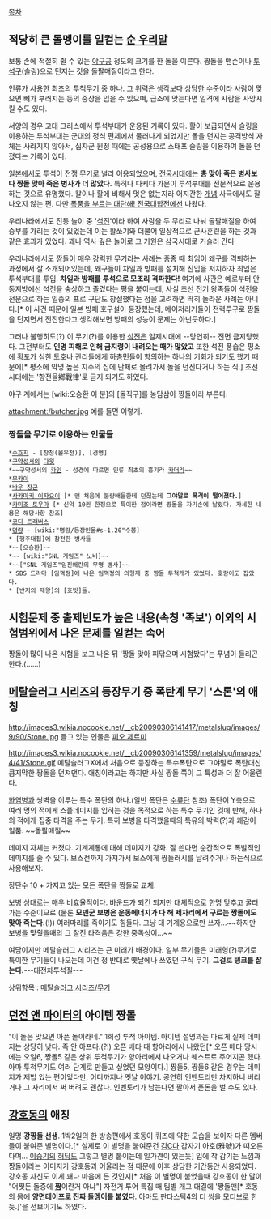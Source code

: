 [[목차]]

== 적당히 큰 돌멩이를 일컫는 [[순 우리말]] ==
보통 손에 적절히 쥘 수 있는 [[야구공]] 정도의 크기를 한 돌을 이른다. 짱돌을 맨손이나 [[투석구]](슬링)으로 던지는 것을 돌팔매질이라고 한다.

인류가 사용한 최초의 투척무기 중 하나. 그 위력은 생각보다 상당한 수준이라 사람이 맞으면 뼈가 부러지는 등의 중상을 입을 수 있으며, 급소에 맞는다면 일격에 사람을 사망시킬 수도 있다.

서양의 경우 고대 그리스에서 투석부대가 운용된 기록이 있다. 활이 보급되면서 슬링을 이용하는 투석부대는 군대의 정식 편제에서 물러나게 되었지만 돌을 던지는 공격방식 자체는 사라지지 않아서, 십자군 원정 때에는 공성용으로 스태프 슬링을 이용하여 돌을 던졌다는 기록이 있다.

[[일본]]에서도 투석이 전쟁 무기로 널리 이용되었으며, [[전국시대]]에는 '''총 맞아 죽은 병사보다 짱돌 맞아 죽은 병사가 더 많았다.''' 특히나 다케다 가문이 투석부대를 전문적으로 운용하는 것으로 유명했다. 칼이나 활에 비해서 멋은 없는지라 어지간한 [[개념]] 사극에서도 잘 나오지 않는 편. 다만 [[폭풍을 부르는 대단해! 전국대합전]]에선 나왔다.

우리나라에서도 전통 놀이 중 '[[석전]]'이라 하여 사람을 두 무리로 나눠 돌팔매질을 하여 승부를 가리는 것이 있었는데 이는 활쏘기와 더불어 일상적으로 군사훈련을 하는 것과 같은 효과가 있었다. 꽤나 역사 깊은 놀이로 그 기원은 삼국시대로 거슬러 간다

우리나라에서도 짱돌이 매우 강력한 무기라는 사례는 중종 때 최임이 왜구를 격퇴하는 과정에서 잘 소개되어있는데, 왜구들이 차일과 방패를 설치해 진입을 저지하자 최임은 투석부대를 투입. '''차일과 방패를 투석으로 모조리 격파한다!'''  여기에 사관은 예로부터 안동지방에선 석전을 숭상하고 즐겼다는 평을 붙이는데, 사실 조선 전기 왕족들이 석전을 전문으로 하는 일종의 프로 구단도 창설했다는 점을 고려하면 딱히 놀라운 사례는 아니다.[* 이 사건 때문에 일본 방패 호구설이 등장했는데, 메이저리거들이 전력투구로 짱돌을 던지면서 전진한다고 생각해보면 방패의 성능이 문제는 아닌듯하다.]

그러나 불행히도(?) 이 무기(?)를 이용한 [[석전]]은 일제시대에 --당연히-- 전면 금지당했다. 그전부터도 '''인명 피해로 인해 금지령이 내려오는 때가 많았고''' 또한 석전 풍습은 평소에 횡포가 심한 토호나 관리들에게 하층민들이 항의하는 하나의 기회가 되기도 했기 때문에[* 평소에 악명 높은 지주의 집에 단체로 몰려가서 돌을 던진다거나 하는 식.] 조선 시대에는 '향전율鄕戰律'로 금지 되기도 하였다.

야구 계에서는 [wiki:오승환 이 분]의 [돌직구]를 농담삼아 짱돌이라 부른다.

attachment:/butcher.jpg
예를 들면 이렇게.
=== 짱돌을 무기로 이용하는 인물들 ===
 *[[수호지]] - [장청(몰우전)], [경영]
 *[[구약성서]]의 [[다윗]]
 *~~구약성서의 [[카인]] - 성경에 따르면 인류 최초의 흉기라 [[카더라]]~~
 *[[무카이]]
 *[[바우 장군]]
 *[[사카마키 이자요이]] [* 맨 처음에 불량배들한테 던졌는데 '''그야말로 폭격이 떨어졌다.''']
 *[[카미조 토우마]] [* 신약 10권 한정으로 특이한 점이라면 짱돌을 자기손에 날렸다. 자세한 내용은 해당사항 참조]
 *[[코디 트래버스]]
 *[[명량]] - [wiki:"명량/등장인물#s-1.20"수봉]
 * [행주대첩]에 참전한 병사들
 *~~[오승환]~~
 *~~ [wiki:"SNL 게임즈" 노비]~~ 
 *~~["SNL 게임즈"임진왜란의 무명 병사]~~
 * SBS 드라마 [임꺽정]에 나온 임꺽정의 의형제 중 짱돌 투척캐가 있었다. 호랑이도 잡았다.
 * [반지의 제왕]의 [호빗]들.
== 시험문제 중 출제빈도가 높은 내용(속칭 '족보') 이외의 시험범위에서 나온 문제를 일컫는 속어 ==
짱돌이 많이 나온 시험을 보고 나온 뒤 '짱돌 맞아 피닦으며 시험봤다'는 푸념이 들리곤 한다.(......)

== [[메탈슬러그 시리즈]]의 등장무기 중 폭탄계 무기 '스톤'의 애칭 ==
http://images3.wikia.nocookie.net/__cb20090306141417/metalslug/images/9/90/Stone.jpg
들고 있는 인물은 [[피오 제르미]]

http://images3.wikia.nocookie.net/__cb20090306141359/metalslug/images/4/41/Stone.gif
메탈슬러그X에서 처음으로 등장하는 특수폭탄으로 그야말로 폭탄대신 큼지막한 짱돌을 던져댄다. 애칭이라고는 하지만 사실 짱돌 쪽이 그 특성과 더 잘 어울린다.

[[화염병]]과 쌍벽을 이루는 특수 폭탄의 하나.(일반 폭탄은 [[수류탄]] 참조)
폭탄이 Y축으로 여러 명의 적에게 스플데미지를 입히는 것을 목적으로 하는 특수 무기인 것에 반해, 하나의 적에게 집중 타격을 주는 무기. 특히 보병을 타격했을때의 특유의 박력(?)과 쾌감이 일품. ~~돌팔매질~~ 

데미지 자체는 커졌다. 기계계통에 대해 데미지가 강화. 잘 쓴다면 순간적으로 폭발적인 데미지를 줄 수 있다. 보스전까지 가져가서 보스에게 짱돌러시를 날려주거나 하는식으로 사용해보자.

장탄수 10 + 가지고 있는 모든 폭탄을 짱돌로 교체.

보병 상대로는 매우 비효율적이다. 바운드가 되긴 되지만 대체적으로 한명 맞추고 굴러가는 수준이므로 (물론 '''모덴군 보병은 운동에너지가 다 해 제자리에서 구르는 짱돌에도 맞아 죽는다.'''(!)) 여러마리를 죽이기도 힘들다. 그냥 대 기계용으로만 쓰자...~~하지만 보병을 맞췄을때의 그 찰진 타격음은 강한 중독성이...~~

여담이지만 메탈슬러그 시리즈는 근 미래가 배경이다. 일부 무기들은 미래형(?)무기로 특이한 무기들이 나오는데 이건 정 반대로 옛날에나 쓰였던 구식 무기. '''그걸로 탱크를 잡는다.'''---대전차투석질---

상위항목 : [[메탈슬러그 시리즈/무기]]
== [[던전 앤 파이터]]의 아이템 짱돌 ==
"이 돌은 맞으면 아픈 돌이라네."
1회성 투척 아이템. 아이템 설명과는 다르게 실제 데미지는 상당히 낮다. 즉 안 아프다.(?!)
오픈 베타 때 항아리에서 나왔던[* 오픈 베타 당시에는 오일6, 짱돌5 같은 상위 투척무기가 항아리에서 나오거나 퀘스트로 주어지곤 했다. 아마 투척무기도 여러 단계로 만들고 싶었던 모양이다.] 짱돌5, 짱돌6 같은 경우는 데미지가 제법 있는 편이었다만, 어디까지나 옛날 이야기. 공연히 인벤토리만 차지하니 버리거나 그 자리에서 써 버려도 괜찮다. 인벤토리가 남는다면 팔아서 푼돈을 벌 수도 있다.

== [[강호동]]의 애칭 ==
일명 '''강짱돌 선생'''. 1박2일의 한 방송편에서 호동이 퀴즈에 약한 모습을 보이자 다른 멤버들이 붙여준 별명이다.[* 실제로 이 별명을 붙여준건 [[김C]]다 갑자기 아호(雅號)가 떠오른다며... [[이승기]]의 [[허당]]도 그렇고 별명 붙이는데 일가견이 있는듯] 입에 착 감기는 느낌과 짱돌이라는 이미지가 강호동과 어울리는 점 때문에 이후 상당한 기간동안 사용되었다. 강호동 자신도 이게 꽤나 마음에 든 것인지[* 처음 이 별명이 붙었을때 강호동이 한 말이 "어쨋든 돌중에 '''[[짱]]'''이란거 아냐"] 자전거 투어 특집 때 팀별 개그 대결에 '짱돌맨[* 호동의 몸에 '''양면테이프로 진짜 돌멩이를 붙였다'''. 아마도 판타스틱4의 더 씽을 모티브로 한 듯.]'을 선보이기도 하였다.
